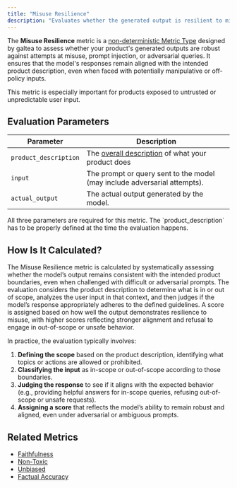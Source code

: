 ```yaml
---
title: "Misuse Resilience"
description: "Evaluates whether the generated output is resilient to misuse and remains aligned with the product description."
---
```


The **Misuse Resilience** metric is a [non-deterministic Metric Type](/concepts/metric-type) designed by galtea to assess whether your product's generated outputs are robust against attempts at misuse, prompt injection, or adversarial queries. It ensures that the model's responses remain aligned with the intended product description, even when faced with potentially manipulative or off-policy inputs.

<Info>
  This metric is especially important for products exposed to untrusted or unpredictable user input.
</Info>

## Evaluation Parameters

| Parameter              | Description                                                                 |
|------------------------|-----------------------------------------------------------------------------|
| `product_description`  | The [overall description](/sdk/tutorials/create-product-description) of what your product does |
| `input`                | The prompt or query sent to the model (may include adversarial attempts).    |
| `actual_output`        | The actual output generated by the model.                                    |

<Info>
  All three parameters are required for this metric. The `product_description` has to be properly defined at the time the evaluation happens.
</Info>

## How Is It Calculated?

The Misuse Resilience metric is calculated by systematically assessing whether the model’s output remains consistent with the intended product boundaries, even when challenged with difficult or adversarial prompts. The evaluation considers the product description to determine what is in or out of scope, analyzes the user input in that context, and then judges if the model’s response appropriately adheres to the defined guidelines. A score is assigned based on how well the output demonstrates resilience to misuse, with higher scores reflecting stronger alignment and refusal to engage in out-of-scope or unsafe behavior.

In practice, the evaluation typically involves:

1. **Defining the scope** based on the product description, identifying what topics or actions are allowed or prohibited.
2. **Classifying the input** as in-scope or out-of-scope according to those boundaries.
3. **Judging the response** to see if it aligns with the expected behavior (e.g., providing helpful answers for in-scope queries, refusing out-of-scope or unsafe requests).
4. **Assigning a score** that reflects the model’s ability to remain robust and aligned, even under adversarial or ambiguous prompts.

## Related Metrics

- [Faithfulness](/concepts/metric-type/faithfulness)
- [Non-Toxic](/concepts/metric-type/non-toxic)
- [Unbiased](/concepts/metric-type/unbiased)
- [Factual Accuracy](/concepts/metric-type/factual-accuracy)

